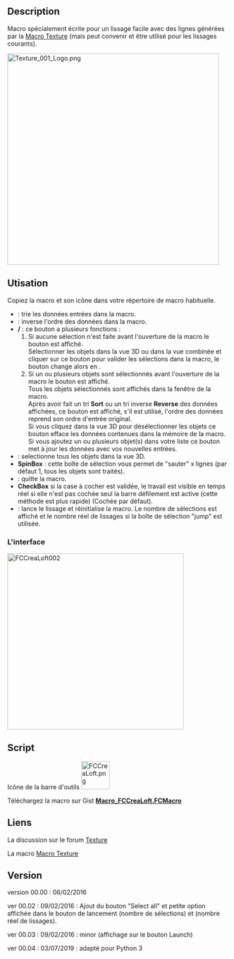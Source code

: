 <languages/>

<div class="mw-translate-fuzzy">
{{Macro/fr
|Name=Macro Loft
|Name/fr=Macro Loft
|Icon=FCCreaLoft.png
|Description=Crée un lissage avec les polylignes sélectionnées. Spécialement écrit pour faciliter la création de lissage avec les polylignes générées par la [https://www.freecadweb.org/wiki/Macro_Texture Macro Texture] (mais peut convenir et être utilisé pour les lissages communs).
|Author=Mario52
|Version=00.04
|Date=2019-07-03
|Download=[https://wiki.freecad.org/images/2/29/FCCreaLoft.png Icône de la barre d'outils]
|FCVersion=Toutes
|SeeAlso=[[Macro_Texture/fr|Macro Texture]]
}}
</div>

==Description==

Macro spécialement écrite pour un lissage facile avec des lignes générées par la [[Macro Texture/fr|Macro Texture]] (mais peut convenir et être utilisé pour les lissages courants).<br />

{{Codeextralink|https://gist.githubusercontent.com/mario52a/c477f892233d6abe02df5e97af828ff4/raw/d633193c577e8257ef458b8c1824d1047c3c6613/Macro_FCCreaLoft.FCMacro}}

[[File:Texture_001_Logo.png|480px]]
{{Caption|Texture_001_Logo}}

<span id="Usage"></span>
==Utisation==

Copiez la macro et son icône dans votre répertoire de macro habituelle.

* '''{{KEY|Sort}}''' : trie les données entrées dans la macro.
* '''{{KEY|Reverse}}''' : inverse l'ordre des données dans la macro. 
* '''{{KEY|Reset}}/{{KEY|Upgrade}}''' : ce bouton a plusieurs fonctions :
*#Si aucune sélection n'est faite avant l'ouverture de la macro le bouton {{KEY|Upgrade}} est affiché.<br />Sélectionner les objets dans la vue 3D ou dans la vue combinée et cliquer sur ce bouton pour valider les sélections dans la macro, le bouton change alors en {{KEY|Reset}}.
*#Si un ou plusieurs objets sont sélectionnés avant l'ouverture de la macro le bouton {{KEY|Reset}} est affiché.<br />Tous les objets sélectionnés sont affichés dans la fenêtre de la macro.<br />Après avoir fait un tri '''Sort''' ou un tri inverse '''Reverse''' des données affichées, ce bouton {{KEY|Reset}} est affiché, s'il est utilisé, l'ordre des données reprend son ordre d'entrée original.<br />Si vous cliquez dans la vue 3D pour désélectionner les objets ce bouton efface les données contenues dans la mémoire de la macro.<br />Si vous ajoutez un ou plusieurs objet(s) dans votre liste ce bouton met à jour les données avec vos nouvelles entrées.
* '''{{KEY|Select all}}''' : selectionne tous les objets dans la vue 3D.
* '''SpinBox''' : cette boîte de sélection vous permet de "sauter" x lignes (par défaut 1, tous les objets sont traités).
* '''{{KEY|Quit}}''' : quitte la macro.
* '''CheckBox''' si la case à cocher est validée, le travail est visible en temps réel si elle n'est pas cochée seul la barre défilement est active (cette méthode est plus rapide) (Cochée par défaut).
* '''{{KEY|Launch the Lofting}}''' : lance le lissage et réinitialise la macro. Le nombre de sélections est affiché et le nombre réel de lissages si la boîte de sélection "jump" est utilisée.

<span id="The_interface"></span>
===L'interface===

[[File:Macro FCCreaLoft 01.png|400px|left|FCCreaLoft002]]
{{clear}}

==Script==

Icône de la barre d'outils [[Image:FCCreaLoft.png|64px]]

Téléchargez la macro sur Gist [https://gist.github.com/mario52a/c477f892233d6abe02df5e97af828ff4 '''Macro_FCCreaLoft.FCMacro''']

<span id="Links"></span>
==Liens==

<div class="mw-translate-fuzzy">
La discussion sur le forum [http://forum.freecadweb.org/viewtopic.php?f=24&t=5893&start=10 Texture]
</div>

La macro [[Macro Texture/fr|Macro Texture]]

==Version==

version 00.00 : 06/02/2016

ver 00.02 : 09/02/2016 : Ajout du bouton "Select all" et petite option affichée dans le bouton de lancement (nombre de sélections) et (nombre réel de lissages).

ver 00.03 : 09/02/2016 : minor (affichage sur le bouton Launch)

ver 00.04 : 03/07/2019 : adapté pour Python 3